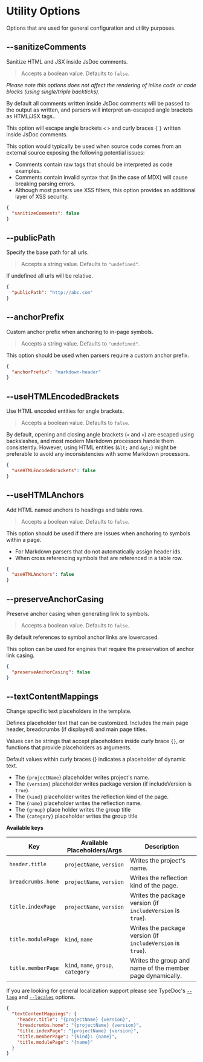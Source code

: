 
# Utility Options

Options that are used for general configuration and utility purposes.

## --sanitizeComments

<Callout emoji="💡">Sanitize HTML and JSX inside JsDoc comments.</Callout>

> Accepts a boolean value. Defaults to `false`.

_Please note this options does not affect the rendering of inline code or code blocks (using single/triple backticks)._

By default all comments written inside JsDoc comments will be passed to the output as written, and parsers will interpret un-escaped angle brackets as HTML/JSX tags..

This option will escape angle brackets `<` `>` and curly braces `{` `}` written inside JsDoc comments.

This option would typically be used when source code comes from an external source exposing the following potential issues:

- Comments contain raw tags that should be interpreted as code examples.
- Comments contain invalid syntax that (in the case of MDX) will cause breaking parsing errors.
- Although most parsers use XSS filters, this option provides an additional layer of XSS security.

```json filename="typedoc.json"
{
  "sanitizeComments": false
}
```

## --publicPath

<Callout emoji="💡">Specify the base path for all urls.</Callout>

> Accepts a string value. Defaults to `"undefined"`.

If undefined all urls will be relative.

```json filename="typedoc.json"
{
  "publicPath": "http://abc.com"
}
```

## --anchorPrefix

<Callout emoji="💡">
  Custom anchor prefix when anchoring to in-page symbols.
</Callout>

> Accepts a string value. Defaults to `"undefined"`.

This option should be used when parsers require a custom anchor prefix.

```json filename="typedoc.json"
{
  "anchorPrefix": "markdown-header"
}
```

## --useHTMLEncodedBrackets

<Callout emoji="💡">Use HTML encoded entities for angle brackets.</Callout>

> Accepts a boolean value. Defaults to `false`.

By default, opening and closing angle brackets (`<` and `>`) are escaped using backslashes, and most modern Markdown processors handle them consistently.
However, using HTML entities (`&lt;` and `&gt;`) might be preferable to avoid any inconsistencies with some Markdown processors.

```json filename="typedoc.json"
{
  "useHTMLEncodedBrackets": false
}
```

## --useHTMLAnchors

<Callout emoji="💡">Add HTML named anchors to headings and table rows.</Callout>

> Accepts a boolean value. Defaults to `false`.

This option should be used if there are issues when anchoring to symbols within a page.

- For Markdown parsers that do not automatically assign header ids.
- When cross referencing symbols that are referenced in a table row.

```json filename="typedoc.json"
{
  "useHTMLAnchors": false
}
```

## --preserveAnchorCasing

<Callout emoji="💡">
  Preserve anchor casing when generating link to symbols.
</Callout>

> Accepts a boolean value. Defaults to `false`.

By default references to symbol anchor links are lowercased.

This option can be used for engines that require the preservation of anchor link casing.

```json filename="typedoc.json"
{
  "preserveAnchorCasing": false
}
```

## --textContentMappings

<Callout emoji="💡">Change specific text placeholders in the template.</Callout>

>

Defines placeholder text that can be customized. Includes the main page header, breadcrumbs (if displayed) and main page titles.

Values can be strings that accept placeholders inside curly brace `{}`, or functions that provide placeholders as arguments.

Default values within curly braces {} indicates a placeholder of dynamic text.

- The `{projectName}` placeholder writes project's name.
- The `{version}` placeholder writes package version (if includeVersion is `true`).
- The `{kind}` placeholder writes the reflection kind of the page.
- The `{name}` placeholder writes the reflection name.
- The `{group}` place holder writes the group title
- The `{category}` placeholder writes the group title

**Available keys**

| Key                | Available Placeholders/Args         | Description                                                 |
| ------------------ | ----------------------------------- | ----------------------------------------------------------- |
| `header.title`     | `projectName`, `version`            | Writes the project's name.                                  |
| `breadcrumbs.home` | `projectName`, `version`            | Writes the reflection kind of the page.                     |
| `title.indexPage`  | `projectName`, `version`            | Writes the package version (if `includeVersion` is `true`). |
| `title.modulePage` | `kind`, `name`                      | Writes the package version (if `includeVersion` is `true`). |
| `title.memberPage` | `kind`, `name`, `group`, `category` | Writes the group and name of the member page dynamically.   |

If you are looking for general localization support please see TypeDoc's [`--lang`](https://typedoc.org/options/output/#lang) and [`--locales`](https://typedoc.org/options/output/#locales) options.

```json filename="typedoc.json"
{
  "textContentMappings": {
    "header.title": "{projectName} {version}",
    "breadcrumbs.home": "{projectName} {version}",
    "title.indexPage": "{projectName} {version}",
    "title.memberPage": "{kind}: {name}",
    "title.modulePage": "{name}"
  }
}
```
